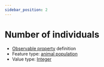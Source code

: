 ```yaml
---
sidebar_position: 2
---
```



# Number of individuals

- [Observable property](/viewers/dawe-vocabs?uri=https://linked.data.gov.au/def/test/dawe-cv/b2d28629-c986-4c05-9d4a-8b05e99a0a94) definition
- Feature type: [animal population](http://linked.data.gov.au/def/tern-cv/8a68b4a9-167b-40f0-9222-293a2d20ffee)
- Value type: [Integer](https://w3id.org/tern/ontologies/tern/Integer)


<Example protocolModule="targeted-survey-fauna-protocol-active" observableProperty="https://linked.data.gov.au/def/test/dawe-cv/b2d28629-c986-4c05-9d4a-8b05e99a0a94" />

